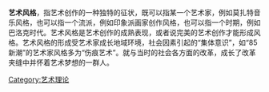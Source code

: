{{Expand|time=2012-10-24}}
'''艺术风格'''，指艺术创作的一种独特的征状，既可以指某一个艺术家，例如莫扎特音乐风格，也可以指一个流派，例如印象派画家创作风格，也可以指一个时期，例如巴洛克时代。艺术风格是艺术创作的成熟表现，或者说完美的艺术创作才能形成风格。艺术风格的形成受艺术家成长地域环境，社会因素引起的“集体意识”，如“85新潮”的艺术家风格多为“伤痕艺术”。就与当时的社会各方面的改革，成长了改革夹缝中并怀着艺术梦想的一群人。

[[Category:艺术理论|Category:艺术理论]]